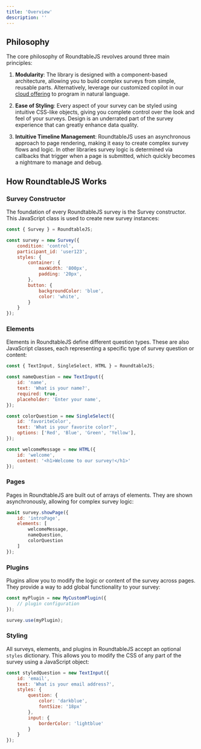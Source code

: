 ```yaml
---
title: 'Overview'
description: ''
---
```


## Philosophy

The core philosophy of RoundtableJS revolves around three main principles:

1. **Modularity**: The library is designed with a component-based architecture, allowing you to build complex surveys from simple, reusable parts. Alternatively, leverage our customized copilot in our [cloud offering](surveys.roundtable.ai) to program in natural language.

2. **Ease of Styling**: Every aspect of your survey can be styled using intuitive CSS-like objects, giving you complete control over the look and feel of your surveys. Design is an underrated part of the survey experience that can greatly enhance data quality.

3. **Intuitive Timeline Management**: RoundtableJS uses an asynchronous approach to page rendering, making it easy to create complex survey flows and logic. In other libraries survey logic is determined via callbacks that trigger when a page is submitted, which quickly becomes a nightmare to manage and debug.

## How RoundtableJS Works

### Survey Constructor

The foundation of every RoundtableJS survey is the Survey constructor. This JavaScript class is used to create new survey instances:

```javascript
const { Survey } = RoundtableJS;

const survey = new Survey({
    condition: 'control',
    participant_id: 'user123',
    styles: {
        container: {
            maxWidth: '800px',
            padding: '20px',
        },
        button: {
            backgroundColor: 'blue',
            color: 'white',
        }
    }
});
```

### Elements

Elements in RoundtableJS define different question types. These are also JavaScript classes, each representing a specific type of survey question or content:

```javascript
const { TextInput, SingleSelect, HTML } = RoundtableJS;

const nameQuestion = new TextInput({
    id: 'name',
    text: 'What is your name?',
    required: true,
    placeholder: 'Enter your name',
});

const colorQuestion = new SingleSelect({
    id: 'favoriteColor',
    text: 'What is your favorite color?',
    options: ['Red', 'Blue', 'Green', 'Yellow'],
});

const welcomeMessage = new HTML({
    id: 'welcome',
    content: '<h1>Welcome to our survey!</h1>'
});
```

### Pages

Pages in RoundtableJS are built out of arrays of elements. They are shown asynchronously, allowing for complex survey logic:

```javascript
await survey.showPage({
    id: 'introPage',
    elements: [
        welcomeMessage,
        nameQuestion,
        colorQuestion
    ]
});
```

### Plugins

Plugins allow you to modify the logic or content of the survey across pages. They provide a way to add global functionality to your survey:

```javascript
const myPlugin = new MyCustomPlugin({
    // plugin configuration
});

survey.use(myPlugin);
```

### Styling

All surveys, elements, and plugins in RoundtableJS accept an optional `styles` dictionary. This allows you to modify the CSS of any part of the survey using a JavaScript object:

```javascript
const styledQuestion = new TextInput({
    id: 'email',
    text: 'What is your email address?',
    styles: {
        question: {
            color: 'darkblue',
            fontSize: '18px'
        },
        input: {
            borderColor: 'lightblue'
        }
    }
});
```